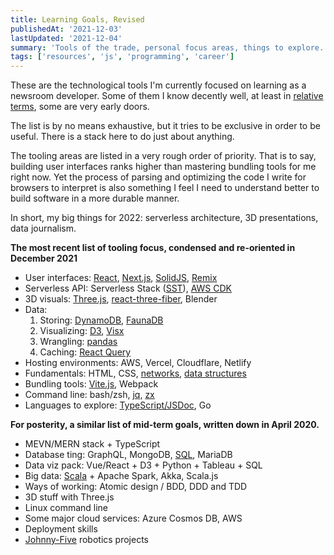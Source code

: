 ```yaml
---
title: Learning Goals, Revised
publishedAt: '2021-12-03'
lastUpdated: '2021-12-04'
summary: 'Tools of the trade, personal focus areas, things to explore.'
tags: ['resources', 'js', 'programming', 'career']
---
```


These are the technological tools I'm currently focused on learning as a newsroom developer. Some of them I know decently well, at least in [relative terms](/blog/switching-lanes), some are very early doors.

The list is by no means exhaustive, but it tries to be exclusive in order to be useful. There is a stack here to do just about anything.

The tooling areas are listed in a very rough order of priority. That is to say,
building user interfaces ranks higher than mastering bundling tools for me right now.
Yet the process of parsing and optimizing the code I write for browsers to interpret is also something I feel I need to understand better to build software in a more durable manner.

In short, my big things for 2022: serverless architecture, 3D presentations, data journalism.

**The most recent list of tooling focus, condensed and re-oriented in December 2021**

- User interfaces: [React][1], [Next.js][2], [SolidJS][3], [Remix][4]
- Serverless API: Serverless Stack ([SST][5]), [AWS CDK][6]
- 3D visuals: [Three.js][7], [react-three-fiber][8], Blender
- Data:
  1. Storing: [DynamoDB][9], [FaunaDB][10]
  2. Visualizing: [D3][11], [Visx][12]
  3. Wrangling: [pandas][13]
  4. Caching: [React Query][18]
- Hosting environments: AWS, Vercel, Cloudflare, Netlify
- Fundamentals: HTML, CSS, [networks][19], [data structures][20]
- Bundling tools: [Vite.js][14], Webpack
- Command line: bash/zsh, [jq][15], [zx][16]
- Languages to explore: [TypeScript/JSDoc][17], Go

**For posterity, a similar list of mid-term goals, written down in April 2020.**

- MEVN/MERN stack + TypeScript
- Database ting: GraphQL, MongoDB, [SQL](https://sqlbolt.com/), MariaDB
- Data viz pack: Vue/React + D3 + Python + Tableau + SQL
- Big data: [Scala](https://www.coursera.org/learn/progfun1) + Apache Spark, Akka, Scala.js
- Ways of working: Atomic design / BDD, DDD and TDD
- 3D stuff with Three.js
- Linux command line
- Some major cloud services: Azure Cosmos DB, AWS
- Deployment skills
- [Johnny-Five](http://johnny-five.io/) robotics projects

[1]: https://beta.reactjs.org/ 'React docs rewritten using hooks'
[2]: https://nextjs.org/learn/basics/create-nextjs-app 'Next.js basics'
[3]: https://www.solidjs.com/ 'SolidJS'
[4]: https://remix.run/ 'Remix'
[5]: https://serverless-stack.com/ 'Serverless Stack'
[6]: https://thecdkbook.com/ 'The CDK Book'
[7]: https://threejs.org/docs/index.html#manual/en/introduction/Creating-a-scene 'Three.js'
[8]: https://docs.pmnd.rs/react-three-fiber/getting-started/introduction 'R3F'
[9]: https://www.dynamodbguide.com/ 'DynamoDB Guide'
[10]: https://docs.fauna.com/fauna/current/ 'FaunaDB'
[11]: https://observablehq.com/@d3/learn-d3 'D3 on Observable'
[12]: https://airbnb.io/visx/docs 'Visx docs'
[13]: https://pandas.pydata.org/docs/user_guide/index.html#user-guide 'Pandas User Guide'
[14]: https://vitejs.dev/guide/ 'Vite.js starting guide'
[15]: https://github.com/stedolan/jq 'jq'
[16]: https://github.com/google/zx 'zx'
[17]: https://blog.logrocket.com/typescript-vs-jsdoc-javascript/ 'TS vs JSDoc'
[18]: https://react-query.tanstack.com/overview 'React Query'
[19]: https://www.cloudflare.com/en-gb/learning/ 'Cloudflare Learning, networks'
[20]: https://www.youtube.com/watch?v=RBSGKlAvoiM 'FCC Data Structures video'
